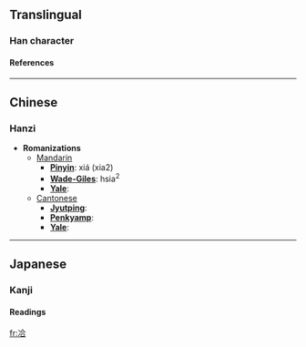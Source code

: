 ==Translingual==
===Han character===
{{Han char|rad=冫|as=06|sn=8|four=3816<sub>1</sub>|canj=戈一人一口 (IMOMR)}}
====References====
{{Han ref|kx=0132.170|dkj=01639|dj=0296.060|hdz=10297.100|uh=51BE|ud=20926|bh=CBCF|bd=52175}}
----

==Chinese==
===Hanzi===


* '''Romanizations'''
** [[Mandarin]]
*** '''[[Pinyin]]''': xiá (xia2)
*** '''[[Wade-Giles]]''': hsia<sup>2</sup>
*** '''[[Yale]]''': 
**[[Cantonese]]
***'''[[Jyutping]]''':
***'''[[Penkyamp]]''': 
***'''[[Yale]]''': 


----
==Japanese==
===Kanji===
{{ja-kanji|grade=|rs=冫06}}
====Readings====
{{ja-readings|on=[[きょう]] (kyō)|kun=[[やわらぐ]] (yawaragu)}}




[[fr:冾]]